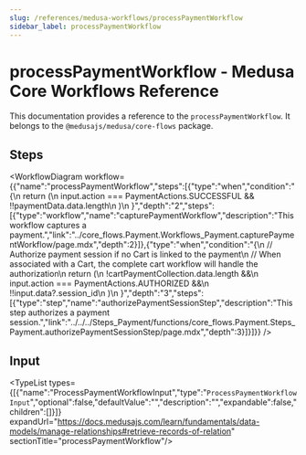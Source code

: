 ```yaml
---
slug: /references/medusa-workflows/processPaymentWorkflow
sidebar_label: processPaymentWorkflow
---
```



# processPaymentWorkflow - Medusa Core Workflows Reference

This documentation provides a reference to the `processPaymentWorkflow`. It belongs to the `@medusajs/medusa/core-flows` package.

## Steps

<WorkflowDiagram workflow={{"name":"processPaymentWorkflow","steps":[{"type":"when","condition":"{\n      return (\n        input.action === PaymentActions.SUCCESSFUL && !!paymentData.data.length\n      )\n    }","depth":"2","steps":[{"type":"workflow","name":"capturePaymentWorkflow","description":"This workflow captures a payment.","link":"../core_flows.Payment.Workflows_Payment.capturePaymentWorkflow/page.mdx","depth":2}]},{"type":"when","condition":"{\n      // Authorize payment session if no Cart is linked to the payment\n      // When associated with a Cart, the complete cart workflow will handle the authorization\n      return (\n        !cartPaymentCollection.data.length &&\n        input.action === PaymentActions.AUTHORIZED &&\n        !!input.data?.session_id\n      )\n    }","depth":"3","steps":[{"type":"step","name":"authorizePaymentSessionStep","description":"This step authorizes a payment session.","link":"../../../Steps_Payment/functions/core_flows.Payment.Steps_Payment.authorizePaymentSessionStep/page.mdx","depth":3}]}]}} />

## Input

<TypeList types={[{"name":"ProcessPaymentWorkflowInput","type":"`ProcessPaymentWorkflowInput`","optional":false,"defaultValue":"","description":"","expandable":false,"children":[]}]} expandUrl="https://docs.medusajs.com/learn/fundamentals/data-models/manage-relationships#retrieve-records-of-relation" sectionTitle="processPaymentWorkflow"/>
